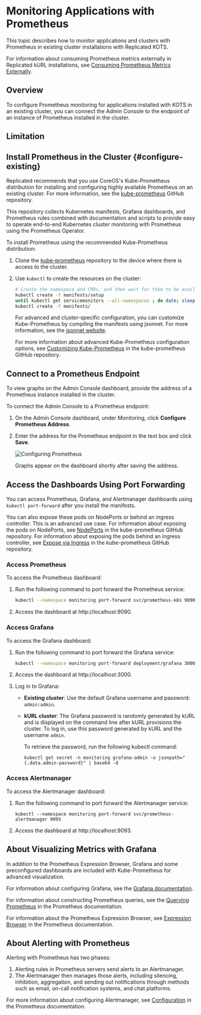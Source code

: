 
# Monitoring Applications with Prometheus

This topic describes how to monitor applications and clusters with Prometheus in existing cluster installations with Replicated KOTS.

For information about consuming Prometheus metrics externally in Replicated kURL installations, see [Consuming Prometheus Metrics Externally](monitoring-external-prometheus).

## Overview

<OverviewProm/>

To configure Prometheus monitoring for applications installed with KOTS in an existing cluster, you can connect the Admin Console to the endpoint of an instance of Prometheus installed in the cluster.

## Limitation

<LimitationEc/>

## Install Prometheus in the Cluster {#configure-existing}

Replicated recommends that you use CoreOS's Kube-Prometheus distribution for installing and configuring highly available Prometheus on an existing cluster. For more information, see the [kube-prometheus](https://github.com/coreos/kube-prometheus) GitHub repository.

This repository collects Kubernetes manifests, Grafana dashboards, and Prometheus rules combined with documentation and scripts to provide easy to operate end-to-end Kubernetes cluster monitoring with Prometheus using the Prometheus Operator.

To install Prometheus using the recommended Kube-Prometheus distribution:

1. Clone the [kube-prometheus](https://github.com/coreos/kube-prometheus) repository to the device where there is access to the cluster.

1. Use `kubectl` to create the resources on the cluster:

   ```bash
   # Create the namespace and CRDs, and then wait for them to be available before creating the remaining resources
   kubectl create -f manifests/setup
   until kubectl get servicemonitors --all-namespaces ; do date; sleep 1; echo ""; done
   kubectl create -f manifests/
   ```

   For advanced and cluster-specific configuration, you can customize Kube-Prometheus by compiling the manifests using jsonnet. For more information, see the [jsonnet website](https://jsonnet.org/).

   For more information about advanced Kube-Prometheus configuration options, see [Customizing Kube-Prometheus](https://github.com/coreos/kube-prometheus#customizing-kube-prometheus) in the kube-prometheus GitHub repository.

## Connect to a Prometheus Endpoint

To view graphs on the Admin Console dashboard, provide the address of a Prometheus instance installed in the cluster.

To connect the Admin Console to a Prometheus endpoint:

1. On the Admin Console dashboard, under Monitoring, click **Configure Prometheus Address**.
1. Enter the address for the Prometheus endpoint in the text box and click **Save**.

   ![Configuring Prometheus](/images/kotsadm-dashboard-configureprometheus.png)

   Graphs appear on the dashboard shortly after saving the address.

## Access the Dashboards Using Port Forwarding

You can access Prometheus, Grafana, and Alertmanager dashboards using `kubectl port-forward` after you install the manifests.

You can also expose these pods on NodePorts or behind an ingress controller. This is an advanced use case. For information about exposing the pods on NodePorts, see [NodePorts](https://github.com/prometheus-operator/kube-prometheus/blob/main/docs/customizations/node-ports.md) in the kube-prometheus GitHub repository. For information about exposing the pods behind an ingress controller, see [Expose via Ingress](https://github.com/prometheus-operator/kube-prometheus/blob/main/docs/customizations/exposing-prometheus-alertmanager-grafana-ingress.md) in the kube-prometheus GitHub repository.

### Access Prometheus

To access the Prometheus dashboard:

1. Run the following command to port forward the Prometheus service:

   ```bash
   kubectl --namespace monitoring port-forward svc/prometheus-k8s 9090
   ```

1. Access the dashboard at http://localhost:9090.

### Access Grafana

To access the Grafana dashboard:

1. Run the following command to port forward the Grafana service:

   ```bash
   kubectl --namespace monitoring port-forward deployment/grafana 3000
   ```
1. Access the dashboard at http://localhost:3000.
1. Log in to Grafana:
   * **Existing cluster**: Use the default Grafana username and password: `admin:admin`.
   * **kURL  cluster**: The Grafana password is randomly generated by kURL and is displayed on the command line after kURL provisions the cluster. To log in, use this password generated by kURL and the username `admin`.

      To retrieve the password, run the following kubectl command:

      ```
      kubectl get secret -n monitoring grafana-admin -o jsonpath="{.data.admin-password}" | base64 -d
      ```

### Access Alertmanager

To access the Alertmanager dashboard:

1. Run the following command to port forward the Alertmanager service:

   ```
   kubectl --namespace monitoring port-forward svc/prometheus-alertmanager 9093
   ```

1. Access the dashboard at http://localhost:9093.

## About Visualizing Metrics with Grafana

In addition to the Prometheus Expression Browser, Grafana and some preconfigured dashboards are included with Kube-Prometheus for advanced visualization.

For information about configuring Grafana, see the [Grafana documentation](https://grafana.com/docs/).

For information about constructing Prometheus queries, see the [Querying Prometheus](https://prometheus.io/docs/prometheus/latest/querying/basics/) in the Prometheus documentation.

For information about the Prometheus Expression Browser, see [Expression Browser](https://prometheus.io/docs/visualization/browser/) in the Prometheus documentation.


## About Alerting with Prometheus

Alerting with Prometheus has two phases:

1. Alerting rules in Prometheus servers send alerts to an Alertmanager.
1. The Alertmanager then manages those alerts, including silencing, inhibition, aggregation, and sending out notifications through methods such as email, on-call notification systems, and chat platforms.

For more information about configuring Alertmanager, see [Configuration](https://prometheus.io/docs/alerting/configuration/) in the Prometheus documentation.